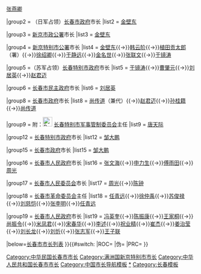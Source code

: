 {{navbox
|name=长春市市长
|title=[[长春市]][[长春市市长列表|市长]]
|above=[[长春市政府]]
|state= {{{state|collapsed}}}
|selected={{{1}}}
|groupstyle=text-align:left;

|group1 = {{Flagicon|ROC}} 至日军占领[[长春市政筹备处]]处长
|list1  = [[周玉柄]]{{→}}[[张燕卿]]

|group2 = （日军占领）[[长春市政府]]市长
|list2  = [[金壁东]]

|group3 = {{Flagicon|Manchukuo}} [[新京市政公署]]市长
|list3  = [[金壁东]]

|group4 = {{Flagicon|Manchukuo}} [[新京特别市公署]]市长
|list4  = [[金壁东]]{{→}}[[韩云阶]]{{→}}[[植田贡太郎]]（署）{{→}}[[徐绍卿]]{{→}}[[于静远]]{{→}}[[金名世]]{{→}}[[张联文]]{{→}}[[于镜涛]]

|group5 =（苏军占领）[[长春特别市政府]]市长
|list5  = [[于镜涛]]{{→}}[[曹肇元]]{{→}}[[刘居英]]{{→}}[[赵君迈]]

|group6 = {{Flagicon|ROC}} [[长春市民主政府]]市长
|list6  = [[刘居英]]

|group8 = {{Flagicon|ROC}} [[长春市政府]]市长
|list8  = [[尚传道]]（兼代）{{→}}[[赵君迈]]{{→}}[[孙桂籍]]{{→}}[[尚传道]]

|group9 = {{nowrap begin}}附：[[File:People's Liberation Army Flag of the People's Republic of China.svg|25px]] [[东北人民解放军长春特别市军事管制委员会|长春特别市军事管制委员会]]主任{{nowrap end}}
|list9  = [[唐天际]]

|group12 = {{Flagicon|ROC}} [[长春特别市政府]]市长
|list12  = [[邹大鹏]]

|group15 = {{Flagicon|ROC}} [[长春市政府]]市长
|list15  = [[邹大鹏]]

|group16 = {{Flagicon|ROC}}{{Flagicon|PRC}} [[长春市人民政府]]市长
|list16  = [[张文海 (1905年)|张文海]]{{→}}[[申力生]]{{→}}[[傅雨田]]{{→}}[[周光]]

|group17 = {{Flagicon|PRC}} [[长春市人民委员会]]市长
|list17  = [[周光]]{{→}}[[陈钟]]

|group18 = {{Flagicon|PRC}} [[长春市革命委员会]]主任
|list18  = [[任青远]]{{→}}[[徐仲禹]]{{→}}[[苏俊禄]]{{→}}[[刘慈恺]]{{→}}[[张李明]]{{→}}[[任青远]]

|group19 = {{Flagicon|PRC}} [[长春市人民政府]]市长
|list19  = [[冯英奎]]{{→}}[[陈振康 (1932年)|陈振康]]{{→}}[[王家桐]]{{→}}[[尚振令]]{{→}}[[米凤君]]{{→}}[[宋春华 (1940年)|宋春华]]{{→}}[[李述 (1944年)|李述]]{{→}}[[祝业精]]{{→}}[[崔杰 (1953年)|崔杰]]{{→}}[[姜治莹]]{{→}}[[刘长龙]]{{→}}[[刘忻 (1965年)|刘忻]]{{→}}[[张志军 (1964年)|张志军]]{{→}}[[王子联]]

|below=[[长春市市长列表]]
}}{{#switch:{{{1}}}
|ROC=[[Category:中华民国长春市市长]]
|伪=[[Category:满洲国新京特别市市长]]
|PRC=[[Category:中华人民共和国长春市市长]]
}}<noinclude>
{{collapsible option}}   
[[Category:中国市长导航模板]]
[[Category:长春市市长|*]]
[[Category:长春模板]]
</noinclude>